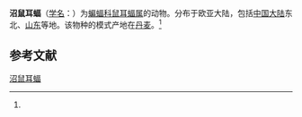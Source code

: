 {{Speciesbox
| name = 沼鼠耳蝠
| status = NT 
| status_system = IUCN3.1
| status_ref = <ref name=iucn>{{IUCN2010 |version=2010.3 |assessors= Hutson, A.M., Aulagnier, S. & Nagy, Z. |year= 2008 |id= 14127 |title= Myotis dasycneme |downloaded= 2010-9-5}}</ref>
| image = Myotis dasycneme.jpg
| genus = Myotis
| species = dasycneme
| authority = (Boie, 1825)<ref name='id251'>{{cite web| url =http://www.bioinfo.cn/db05/BjdwSpecies.php?action=view&id=251| title =沼鼠耳蝠| work =《中国动物物种编目数据库》| publisher =中国科学院微生物研究所| author =中国科学院动物研究所| accessdate =2009-03-27| deadurl =yes| archiveurl =https://web.archive.org/web/20160305042253/http://www.bioinfo.cn/db05/BjdwSpecies.php?action=view&id=251| archivedate =2016-03-05}}</ref>
| range_map = Myotis dasycneme range map.png
}}

'''沼鼠耳蝠'''（[[学名|学名]]：{{lang|la|''Myotis dasycneme''}}）为[[蝙蝠科|蝙蝠科]][[鼠耳蝠属|鼠耳蝠属]]的动物。分布于欧亚大陆，包括[[中国大陆|中国大陆]]东北、[[山东|山东]]等地。该物种的模式产地在[[丹麦|丹麦]]。<ref name='id251'/>

== 参考文献 ==
{{reflist}}
{{Taxonbar|from=Q737766}}

[[Category:鼠耳蝠属|沼鼠耳蝠]]


{{bat-stub}}